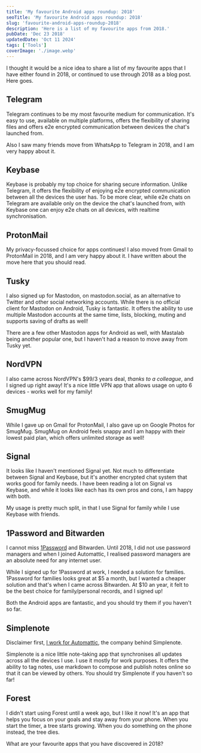 ```yaml
---
title: 'My favourite Android apps roundup: 2018'
seoTitle: 'My favourite Android apps roundup: 2018'
slug: 'favourite-android-apps-roundup-2018'
description: 'Here is a list of my favourite apps from 2018.'
pubDate: 'Dec 23 2018'
updatedDate: 'Oct 11 2024'
tags: ['Tools']
coverImage: './image.webp'
---
```


I thought it would be a nice idea to share a list of my favourite apps that I have either found in 2018, or continued to use through 2018 as a blog post. Here goes.

## Telegram

Telegram continues to be my most favourite medium for communication. It's easy to use, available on multiple platforms, offers the flexibility of sharing files and offers e2e encrypted communication between devices the chat's launched from.

Also I saw many friends move from WhatsApp to Telegram in 2018, and I am very happy about it.

## Keybase

Keybase is probably my top choice for sharing secure information. Unlike Telegram, it offers the flexibility of enjoying e2e encrypted communication between all the devices the user has. To be more clear, while e2e chats on Telegram are available only on the device the chat's launched from, with Keybase one can enjoy e2e chats on all devices, with realtime synchronisation.

## ProtonMail

My privacy-focussed choice for apps continues! I also moved from Gmail to ProtonMail in 2018, and I am very happy about it. I have written about the move here that you should read.

## Tusky

I also signed up for Mastodon, on mastodon.social, as an alternative to Twitter and other social networking accounts. While there is no official client for Mastodon on Android, Tusky is fantastic. It offers the ability to use multiple Mastodon accounts at the same time, lists, blocking, muting and supports saving of drafts as well!

There are a few other Mastodon apps for Android as well, with Mastalab being another popular one, but I haven't had a reason to move away from Tusky yet.

## NordVPN

I also came across NordVPN's $99/3 years deal, _thanks to a colleague_, and I signed up right away! It's a nice little VPN app that allows usage on upto 6 devices - works well for my family!

## SmugMug

While I gave up on Gmail for ProtonMail, I also gave up on Google Photos for SmugMug. SmugMug on Android feels snappy and I am happy with their lowest paid plan, which offers unlimited storage as well!

## Signal

It looks like I haven't mentioned Signal yet. Not much to differentiate between Signal and Keybase, but it's another encrypted chat system that works good for family needs. I have been reading a lot on Signal vs Keybase, and while it looks like each has its own pros and cons, I am happy with both.

My usage is pretty much split, in that I use Signal for family while I use Keybase with friends.

## 1Password and Bitwarden

I cannot miss [1Password](https://www.arun.blog/post/6-months-1password-trial/) and Bitwarden. Until 2018, I did not use password managers and when I joined Automattic, I realised password managers are an absolute need for any internet user.

While I signed up for 1Password at work, I needed a solution for families. 1Password for families looks great at $5 a month, but I wanted a cheaper solution and that's when I came across Bitwarden. At $10 an year, it felt to be the best choice for family/personal records, and I signed up!

Both the Android apps are fantastic, and you should try them if you haven't so far.

## Simplenote

Disclaimer first, [I work for Automattic](https://www.arun.blog/post/automattic/), the company behind Simplenote.

Simplenote is a nice little note-taking app that synchronises all updates across all the devices I use. I use it mostly for work purposes. It offers the ability to tag notes, use markdown to compose and publish notes online so that it can be viewed by others. You should try Simplenote if you haven't so far!

## Forest

I didn't start using Forest until a week ago, but I like it now! It's an app that helps you focus on your goals and stay away from your phone. When you start the timer, a tree starts growing. When you do something on the phone instead, the tree dies.

What are your favourite apps that you have discovered in 2018?
